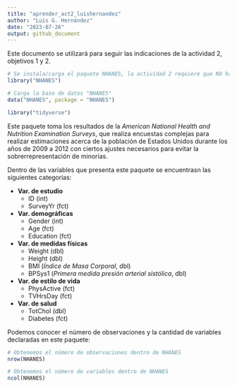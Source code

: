 ```yaml
---
title: "aprender_act2_luishernandez"
author: "Luis G. Hernández"
date: "2023-07-26"
output: github_document
---
```


Este documento se utilizará para seguir las indicaciones de la actividad 2, objetivos 1 y 2.

```r
# Se instala/carga el paquete NHANES, la actividad 2 requiere que NO haya comandos "install.packages"
library("NHANES")

# Carga la base de datos "NHANES"
data("NHANES", package = "NHANES")
```

```r
library("tidyverse")
```

Este paquete toma los resultados de la _American National Health and Nutrition Examination Surveys_, que realiza encuestas complejas para realizar estimaciones acerca de la población de Estados Unidos durante los años de 2009 a 2012 con ciertos ajustes necesarios para evitar la sobrerrepresentación de minorías.

Dentro de las variables que presenta este paquete se encuentrasn las siguientes categorías:

* **Var. de estudio**
  * ID (int)
  * SurveyYr (fct)
* **Var. demográficas**
  * Gender (int)
  * Age (fct)
  * Education (fct)
* **Var. de medidas físicas**
  * Weight (dbl) 
  * Height (dbl)
  * BMI (_Índice de Masa Corporal_, dbl)
  * BPSys1 (_Primera medida presión arterial sistólica_, dbl)
* **Var. de estilo de vida**
  * PhysActive (fct)
  * TVHrsDay (fct)
* **Var. de salud**
  * TotChol (dbl)
  * Diabetes (fct)
  
Podemos conocer el número de observaciones y la cantidad de variables declaradas en este paquete:

```r
# Obtenemos el número de observaciones dentro de NHANES
nrow(NHANES)

# Obtenemos el número de variables dentro de NHANES
ncol(NHANES)
```




























